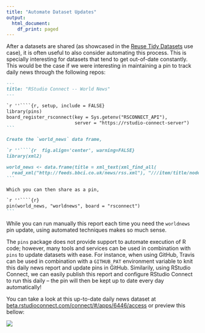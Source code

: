 ```yaml
---
title: "Automate Dataset Updates"
output:
  html_document:
    df_print: paged
---
```


After a datasets are shared (as showcased in the [Reuse Tidy Datasets](reuse-tidy-datasets.htm) use case), it is often useful to also consider automating this process. This is specially interesting for datasets that tend to get out-of-date constantly. This would be the case if we were interesting in maintaining a pin to track daily news through the following repos:

````markdown
---
title: "RStudio Connect -- World News"
---

`r ''````{r, setup, include = FALSE}
library(pins)
board_register_rsconnect(key = Sys.getenv("RSCONNECT_API"),
                         server = "https://rstudio-connect-server")
```

Create the `world_news` data frame,

`r ''````{r  fig.align='center', warning=FALSE}
library(xml2)

world_news <- data.frame(title = xml_text(xml_find_all(
  read_xml("http://feeds.bbci.co.uk/news/rss.xml"), "///item/title/node()")))
```

Which you can then share as a pin,

`r ''````{r}
pin(world_news, "worldnews", board = "rsconnect")
```
````

While you can run manually this report each time you need the `worldnews` pin update, using automated techniques makes so much sense.

The `pins` package does not provide support to automate execution of R code; however, many tools and services can be used in combination with `pins` to update datasets with ease. For instance, when using GitHub, Travis can be used in combination with a `GITHUB_PAT` environment variable to knit this daily news report and update pins in GitHub. Similarily, using RStudio Connect, we can easily publish this report and configure RStudio Connect to run this daily -- the pin will then be kept up to date every day automatically!

You can take a look at this up-to-date daily news dataset at [beta.rstudioconnect.com/connect/#/apps/6446/access](https://beta.rstudioconnect.com/connect/#/apps/6446/access) or preview this bellow:

[![](images/schedule-updates-rsconnect.png)](https://beta.rstudioconnect.com/connect/#/apps/6446/access)
